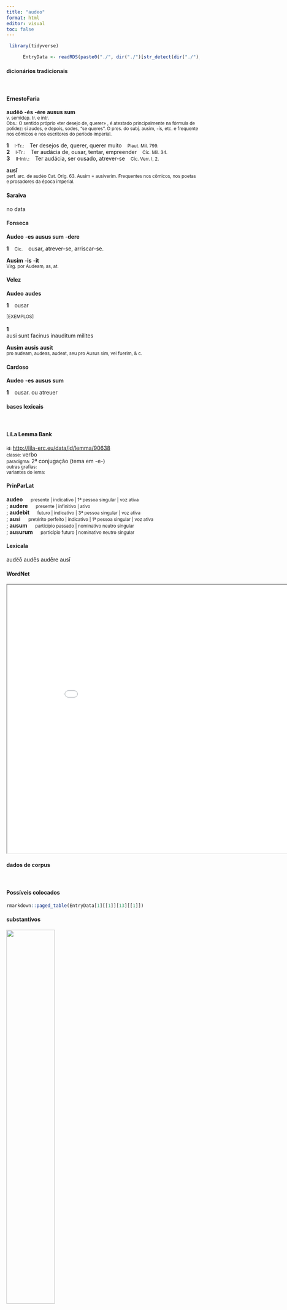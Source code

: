 ```yaml
---
title: "audeo"
format: html
editor: visual
toc: false
---
```



```r
 library(tidyverse) 

      EntryData <- readRDS(paste0("./", dir("./")[str_detect(dir("./"), "_xx97-117-100-101-111xx_.rds")]))

```


#### dicionários tradicionais

&emsp;




::: panel-tabset

#### ErnestoFaria

<b>audĕō</b> <b>-és</b> <b>-ére</b> <b>ausus sum</b> <br> <small>v. semidep. tr. e intr.</small> <br> <small>Obs.: O sentido próprio «ter desejo de, querer» , é atestado principalmente na fórmula de polidez: si audes, e depois, sodes, "se queres". O pres. do subj. ausim, -ís, etc. e frequente nos cômicos e nos escritores do período imperial.</small>   <p> <b>1</b> &ensp; <small>I-Tr.:</small> &ensp; Ter desejos de, querer, querer muito &ensp; <small>Plaut. Mil. 799.</small> <br> <b>2</b> &ensp; <small>I-Tr.:</small> &ensp; Ter audácia de, ousar, tentar, empreender &ensp; <small>Cíc. Mil. 34.</small> <br> <b>3</b> &ensp; <small>II-Intr.:</small> &ensp; Ter audácia, ser ousado, atrever-se &ensp; <small>Cíc. Verr. l, 2.</small> </p> 
 <b>ausī</b> <br> <small>perf. arc. de audèo Cat. Orig. 63. Ausim = ausiverim. Frequentes nos cômicos, nos poetas e prosadores da época imperial.</small> <br> <small></small>




#### Saraiva

no data




#### Fonseca

<b>Audeo</b> -<b>es</b> <b>ausus sum</b> -<b>dere</b>   <p> <b>1</b> &ensp; <small>Cic.</small> &ensp; ousar, atrever-se, arriscar-se. </p> 
 <b>Ausim</b> -<b>is</b> -<b>it</b> <br> <small>Virg. por Audeam, as, at.</small>




#### Velez

<b>Audeo</b> <b>audes</b>   <p> <b>1</b> &ensp; ousar </p>   <p><small>[EXEMPLOS]</small><br> <br><b>1</b><br>ausi sunt facinus inauditum milites </p> 
 <b>Ausim</b> <b>ausis</b> <b>ausit</b> <br> <small>pro audeam, audeas, audeat, seu pro Ausus sim, vel fuerim, & c.</small>




#### Cardoso

<b>Audeo</b> -<b>es</b> <b>ausus sum</b>   <p> <b>1</b> &ensp; ousar. ou atreuer </p>


:::



#### bases lexicais

&emsp;






::: panel-tabset

#### LiLa Lemma Bank

<small> id: </small> <a href=' http://lila-erc.eu/data/id/lemma/90638 ' target="_blank"> http://lila-erc.eu/data/id/lemma/90638 </a> <br>
<small> classe: </small> verbo    <br>
<small> paradigma: </small> 2ª conjugação (tema em -e-) <br>
<small> outras grafias: </small>  <br>
<small> variantes do lema: </small>  <br>





#### PrinParLat

<b> audeo </b>&emsp;<small> presente | indicativo | 1ª pessoa singular | voz ativa </small><br>
; <b> audere </b>&emsp;<small> presente | infinitivo | ativo </small><br>
; <b> audebit </b>&emsp;<small> futuro | indicativo | 3ª pessoa singular | voz ativa </small><br>
; <b> ausi </b>&emsp;<small> pretérito perfeito | indicativo | 1ª pessoa singular | voz ativa </small><br>
; <b> ausum </b>&emsp;<small> particípio passado | nominativo neutro singular </small><br>
; <b> ausurum </b>&emsp;<small> particípio futuro | nominativo neutro singular </small><br>





#### Lexicala

audĕō 
 audēs 
 audēre 
 ausī




#### WordNet

<iframe width='900' height='700' src='Media/Tree__xx97-117-100-101-111xx__sem_type_lexemes_pt.html'>

</iframe>


:::



#### dados de corpus

&emsp;




::: panel-tabset

#### Possíveis colocados

```r

rmarkdown::paged_table(EntryData[1][[1]][13][[1]])

```


#### substantivos

![](./Media/wordcloud__xx97-117-100-101-111xx__BY_collocate_scoreSUBST.webp){width=50% fig-alt='This chart plots collocate by scoreSUBST, for the headword audeo here are all the values plotted: collocate: attingo; scoreSUBST: 0. collocate: committo; scoreSUBST: 0. collocate: tollo; scoreSUBST: 0. collocate: dico; scoreSUBST: 0. collocate: non; scoreSUBST: 0. collocate: sum; scoreSUBST: 0'}




#### adjetivos

![](./Media/wordcloud__xx97-117-100-101-111xx__BY_collocate_scoreADJ.webp){width=50% fig-alt='This chart plots collocate by scoreADJ, for the headword audeo here are all the values plotted: collocate: attingo; scoreADJ: 0. collocate: committo; scoreADJ: 0. collocate: tollo; scoreADJ: 0. collocate: dico; scoreADJ: 0. collocate: non; scoreADJ: 0. collocate: sum; scoreADJ: 0'}




#### verbos

![](./Media/wordcloud__xx97-117-100-101-111xx__BY_collocate_scoreVERBO.webp){width=50% fig-alt='This chart plots collocate by scoreVERBO, for the headword audeo here are all the values plotted: collocate: attingo; scoreVERBO: 2. collocate: committo; scoreVERBO: 2. collocate: tollo; scoreVERBO: 2. collocate: dico; scoreVERBO: 2. collocate: non; scoreVERBO: 0. collocate: sum; scoreVERBO: 2'}




#### advérbios

![](./Media/wordcloud__xx97-117-100-101-111xx__BY_collocate_scoreADV.webp){width=50% fig-alt='This chart plots collocate by scoreADV, for the headword audeo here are all the values plotted: collocate: attingo; scoreADV: 0. collocate: committo; scoreADV: 0. collocate: tollo; scoreADV: 0. collocate: dico; scoreADV: 0. collocate: non; scoreADV: 3. collocate: sum; scoreADV: 0'}




#### preposições e conjunções

![](./Media/wordcloud__xx97-117-100-101-111xx__BY_collocate_scoreFUNC.webp){width=50% fig-alt='This chart plots collocate by scoreFUNC, for the headword audeo here are all the values plotted: collocate: attingo; scoreFUNC: 0. collocate: committo; scoreFUNC: 0. collocate: tollo; scoreFUNC: 0. collocate: dico; scoreFUNC: 0. collocate: non; scoreFUNC: 0. collocate: sum; scoreFUNC: 0'}


:::



::: panel-tabset

#### ExemplosTraduzidos

<p> sed non <b>audeo</b> tibi omnia onera imponere <br> <small> Cic.Att.5.9.2 <br> Mas não me atrevo a te impor todos os fardos. <small> [JDD] </small> </small> </p>
; <p> condemnare Diodorum non <b>audet</b> absentem de reis eximit <br> <small> Cic.Ver.2.4.41.13 <br> Não ousa condenar Diodoro, estando este ausente; livra-o dos réus. <small> [JDD] </small> </small> </p>
; <p> itaque ego seueritati tuae ita ut oportet respondere non <b>audeo</b> <br> <small> Cic.Cael.30 <br> E assim eu não ouso responder à tua severidade como convinha. <small> [JDD, de outra edição] </small> </small> </p>
; <p> itaque tantum uictus efficere potuit quantum incolumis numquam est <b>ausus</b> optare <br> <small> Cic.Man.25 <br> E assim, vencido, ele pôde realizar tudo o que, estando são e salvo, nunca ousou desejar. <small> [JDD] </small> </small> </p>
; <p> cum eo Domitium consules iunxerunt qua pactione epistulae committere non <b>audeo</b> <br> <small> Cic.Att.4.15.7 <br> Os cônsules uniram Domício com ele, num acordo que não ouso confiar a uma carta. <small> [JDD] </small> </small> </p>
; <p> ex hac igitur domo progressa ista mulier de ueneni celeritate dicere <b>audebit</b> <br> <small> Cic.Cael.60 <br> Portanto, essa mulher saída desta casa ousará dizer a respeito da rapidez do veneno? <small> [JDD] </small> </small> </p>
; <p> iam caelum terramque meo sine numine uenti miscere et tantas <b>audetis</b> tollere moles <br> <small> Verg.A.1.133 <br> Já ousais, ó ventos, misturar o céu e a terra e levantar tão grandes massas, sem meu consentimento? <small> [JDD] </small> </small> </p>
; <p> quorum nihil uiolare nihil attingere <b>ausi</b> sunt in quibus erant omnia quae sceleri propiora sunt quam religioni <br> <small> Cic.Ver.2.4.112.3 <br> Homens nos quais havia todas as tendências que estão mais próximas do crime do que da religião não ousaram profanar nenhum, tocar nenhum desses objetos. <small> [JDD] </small> </small> </p>





#### Frequência por autor

![](./Media/barchart__xx97-117-100-101-111xx__lemma_BY_author_Frequencies.webp){width=50% fig-alt='This charts plots the frequency of lemma by author_Frequencies. The Caesar subcorpus registers the highest normalized frequency, with the value of 7.55 and an absolute frequency of 20. The Tacitus subcorpus follows, with a normalized frequency of 3.43 and an absolute frequency of 1. the subcorpus with the least normalized frequency is Suetonius with the normalized value of 0 and an absolute freqeuncy of 0. here are all the values: subcorpus: Caesar ; normalized frequency: 20 ; absolute frequency: 7.55344059218974. subcorpus: Cicero ; normalized frequency: 90 ; absolute frequency: 5.60663825969948. subcorpus: Horatius ; normalized frequency: 4 ; absolute frequency: 3.55208240831187. subcorpus: Ovidius ; normalized frequency: 1 ; absolute frequency: 1.71585449553878. subcorpus: Phaedrus ; normalized frequency: 1 ; absolute frequency: 1.5181417944436. subcorpus: Sallustius ; normalized frequency: 2 ; absolute frequency: 1.85511548093869. subcorpus: Seneca ; normalized frequency: 22 ; absolute frequency: 4.10593307329091. subcorpus: Suetonius ; normalized frequency: 0 ; absolute frequency: 0. subcorpus: Tacitus ; normalized frequency: 1 ; absolute frequency: 3.43288705801579. subcorpus: Vergilius ; normalized frequency: 3 ; absolute frequency: 5.79150579150579. subcorpus: Hieronymus ; normalized frequency: 0 ; absolute frequency: 0'}




#### Frequência por gênero

![](./Media/barchart__xx97-117-100-101-111xx__lemma_BY_genre_Frequencies.webp){width=50% fig-alt='This charts plots the frequency of lemma by genre_Frequencies. The Poesia.trágica subcorpus registers the highest normalized frequency, with the value of 6.95 and an absolute frequency of 8. The Prosa.oratória subcorpus follows, with a normalized frequency of 6.82 and an absolute frequency of 71. the subcorpus with the least normalized frequency is Prosa.ficcional with the normalized value of 0 and an absolute freqeuncy of 0. here are all the values: subcorpus: Prosa.histórica ; normalized frequency: 23 ; absolute frequency: 5.59896784244991. subcorpus: Prosa.filosófica ; normalized frequency: 21 ; absolute frequency: 3.45958056704173. subcorpus: Prosa.oratória ; normalized frequency: 71 ; absolute frequency: 6.8168943765422. subcorpus: Prosa.epistolográfica ; normalized frequency: 12 ; absolute frequency: 3.1797344921699. subcorpus: Poesia.lírica ; normalized frequency: 4 ; absolute frequency: 3.36502061075124. subcorpus: Poesia.didática ; normalized frequency: 2 ; absolute frequency: 1.69649673424379. subcorpus: Poesia.trágica ; normalized frequency: 8 ; absolute frequency: 6.94927032661571. subcorpus: Poesia.épica ; normalized frequency: 3 ; absolute frequency: 5.79150579150579. subcorpus: Prosa.ficcional ; normalized frequency: 0 ; absolute frequency: 0'}




#### Frequência por século

![](./Media/barchart__xx97-117-100-101-111xx__lemma_BY_period_Frequencies.webp){width=50% fig-alt='This charts plots the frequency of lemma by period_Frequencies. The I.a.C. subcorpus registers the highest normalized frequency, with the value of 5.54 and an absolute frequency of 119. The I.a.C. subcorpus follows, with a normalized frequency of 5.54 and an absolute frequency of 119. the subcorpus with the least normalized frequency is IV.d.C. with the normalized value of 0 and an absolute freqeuncy of 0. here are all the values: subcorpus: I.a.C. ; normalized frequency: 119 ; absolute frequency: 5.5387479636956. subcorpus: I.d.C. ; normalized frequency: 24 ; absolute frequency: 3.67140890316659. subcorpus: II.d.C. ; normalized frequency: 1 ; absolute frequency: 2.61780104712042. subcorpus: IV.d.C. ; normalized frequency: 0 ; absolute frequency: 0'}


:::

